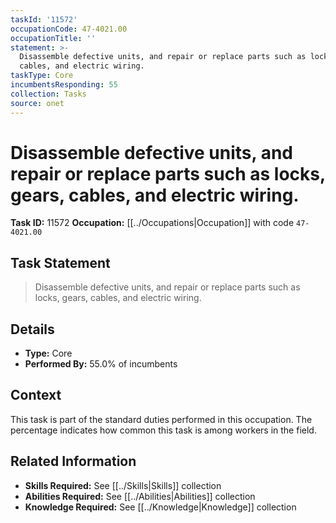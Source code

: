 ```yaml
---
taskId: '11572'
occupationCode: 47-4021.00
occupationTitle: ''
statement: >-
  Disassemble defective units, and repair or replace parts such as locks, gears,
  cables, and electric wiring.
taskType: Core
incumbentsResponding: 55
collection: Tasks
source: onet
---
```

# Disassemble defective units, and repair or replace parts such as locks, gears, cables, and electric wiring.

**Task ID:** 11572
**Occupation:** [[../Occupations|Occupation]] with code `47-4021.00`

## Task Statement

> Disassemble defective units, and repair or replace parts such as locks, gears, cables, and electric wiring.

## Details

- **Type:** Core
- **Performed By:** 55.0% of incumbents

## Context

This task is part of the standard duties performed in this occupation. The percentage indicates how common this task is among workers in the field.

## Related Information

- **Skills Required:** See [[../Skills|Skills]] collection
- **Abilities Required:** See [[../Abilities|Abilities]] collection
- **Knowledge Required:** See [[../Knowledge|Knowledge]] collection

